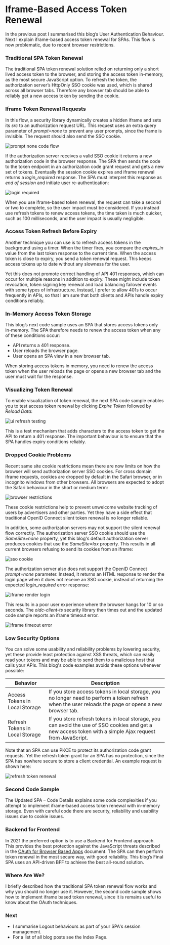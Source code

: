 # Iframe-Based Access Token Renewal

In the previous post I summarised this blog’s <Link href='/posts/federated-logins'>User Authentication Behaviour</Link>. Next I explain iframe-based access token renewal for SPAs. This flow is now problematic, due to recent browser restrictions.

### Traditional SPA Token Renewal

The traditional SPA token renewal solution relied on returning only a short lived access token to the browser, and storing the access token in-memory, as the most secure JavaScript option. To refresh the token, the authorization server’s HttpOnly SSO cookie was used, which is shared across all browser tabs. Therefore any browser tab should be able to reliably get a new access token by sending the cookie.

### Iframe Token Renewal Requests

In this flow, a security library dynamically creates a hidden iframe and sets its *src* to an authorization request URL. This request uses an extra query parameter of *prompt=none* to prevent any user prompts, since the frame is invisible. The request should also send the SSO cookie.

![prompt none code flow](../images/150/prompt-none-code-flow.jpg?v=20240822)

If the authorization server receives a valid SSO cookie it returns a new authorization code in the browser response. The SPA then sends the code to the token endpoint in an authorization code grant request and gets a new set of tokens. Eventually the session cookie expires and iframe renewal returns a *login_required* response. The SPA must interpret this response as *end of session* and initiate user re-authentication:

![login required](../images/150/login-required.jpg?v=20240822)

When you use iframe-based token renewal, the request can take a second or two to complete, so the user impact must be considered. If you instead use 
refresh tokens to renew access tokens, the time taken is much quicker, such as 100 milliseconds, and the user impact is usually negligible. 

### Access Token Refresh Before Expiry

Another technique you can use is to refresh access tokens in the background using a timer. When the timer fires, you compare the *expires_in* value from the last token response to the current time. When the access token is close to expiry, you send a token renewal request. This keeps access tokens up to date without any slowness for the user.

Yet this does not promote correct handling of API 401 responses, which can occur for multiple reasons in addition to expiry. These might include token revocation, token signing key renewal and load balancing failover events with some types of infrastructure. Instead, I prefer to allow 401s to occur frequently in APIs, so that I am sure that both clients and APIs handle expiry conditions reliably.

### In-Memory Access Token Storage

This blog’s next code sample uses an SPA that stores access tokens only in-memory. The SPA therefore needs to renew the access token when any of these conditions occur:

- API returns a 401 response.
- User reloads the browser page.
- User opens an SPA view in a new browser tab.

When storing access tokens in memory, you need to renew the access token when the user reloads the page or opens a new browser tab and the user must wait for the response. 

### Visualizing Token Renewal

To enable visualization of token renewal, the next SPA code sample enables you to test access token renewal by clicking *Expire Token* followed by *Reload Data*:

![ui refresh testing](../images/150/ui-refresh-testing.jpg?v=20240822)

This is a test mechanism that adds characters to the access token to get the API to return a 401 response. The important behaviour is to ensure that the SPA handles expiry conditions reliably.

### Dropped Cookie Problems

Recent same site cookie restrictions mean there are now limits on how the browser will send authorization server SSO cookies. For cross domain iframe requests, cookies are dropped by default in the Safari browser, or in incognito windows from other browsers. All browsers are expected to adopt the Safari behaviour in the short or medium term:

![browser restrictions](../images/150/browser-restrictions.jpg)

These cookie restrictions help to prevent unwelcome website tracking of users by advertisers and other parties. Yet they have a side effect that traditional OpenID Connect silent token renewal is no longer reliable.

In addition, some authorization servers may not support the silent renewal flow correctly. The authorization server SSO cookie should use the *SameSite=none* property, yet this blog's default authorization server produces cookies that use the *SameSite=lax* property. This results in all current browsers refusing to send its cookies from an iframe:

![sso cookie](../images/150/sso-cookie.jpg?v=20240822)

The authorization server also does not support the OpenID Connect *prompt=none* parameter. Instead, it returns an HTML response to render the login page when it does not receive an SSO cookie, instead of returning the expected *login_required* error response:

![iframe render login](../images/150/iframe-render-login.jpg?v=20240822)

This results in a poor user experience where the browser hangs for 10 or so seconds. The *oidc-client-ts* security library then times out and the updated code sample reports an iframe timeout error.

![iframe timeout error](../images/150/iframe-timeout-error.jpg?v=20240822)

### Low Security Options

You can solve some usability and reliability problems by lowering security, yet these provide least protection against XSS threats, which can easily read your tokens and may be able to send them to a malicious host that calls your APIs. This blog's code examples avoids these options whenever possible:

| Behavior | Description |
| -------- | ----------- |
| Access Tokens in Local Storage | If you store access tokens in local storage, you no longer need to perform a token refresh when the user reloads the page or opens a new browser tab. |
| Refresh Tokens in Local Storage | If you store refresh tokens in local storage, you can avoid the use of SSO cookies and get a new access token with a simple Ajax request from JavaScript. |

Note that an SPA can use PKCE to protect its authorization code grant requests. Yet the refresh token grant for an SPA has no protection, since the SPA has nowhere secure to store a client credential. An example request is shown here:

![refresh token renewal](../images/150/refresh-token-renewal.jpg?v=20240822)

### Second Code Sample

The <Link href='/posts/updated-spa-coding-key-points'>Updated SPA – Code Details</Link> explains some code complexities if you attempt to implement iframe-based access token renewal with in-memory storage. Even with careful code there are security, reliability and usability issues due to cookie issues.

### Backend for Frontend

In 2021 the preferred option is to use a Backend for Frontend approach. This provides the best protection against the JavaScript threats described in the [OAuth for Browser Based Apps](https://datatracker.ietf.org/doc/html/draft-ietf-oauth-browser-based-apps#name-the-threat-of-malicious-jav) document. The SPA can then perform token renewal in the most secure way, with good reliability. This blog’s <Link href='/posts/final-spa-overview'>Final SPA</Link> uses an API-driven BFF to achieve the best all-round solution.

### Where Are We?
 
I briefly described how the traditional SPA token renewal flow works and why you should no longer use it. However, the second code sample shows how to implement iframe based token renewal, since it is remains useful to know about the OAuth techniques.

### Next

- I summarise <Link href='/posts/logout'>Logout</Link> behaviours as part of your SPA's session management.
- For a list of all blog posts see the <Link href='/posts/index'>Index Page</Link>.
